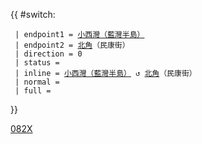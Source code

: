 {{ #switch: {{{format|}}}
  | endpoint1 = [[小西灣（藍灣半島）公共運輸交匯處|小西灣（藍灣半島）]]
  | endpoint2 = [[北角]]（民康街）
  | direction = 0
  | status = 
  | inline = [[小西灣（藍灣半島）公共運輸交匯處|小西灣（藍灣半島）]] ↺ [[北角]]（民康街）
  | normal =
  | full =
}}<noinclude>[[Category:新巴路線模板|082X]]</noinclude>